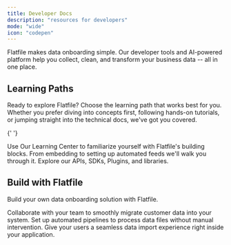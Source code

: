 ```yaml
---
title: Developer Docs
description: "resources for developers"
mode: "wide"
icon: "codepen"
---
```


Flatfile makes data onboarding simple. Our developer tools and AI-powered
platform help you collect, clean, and transform your business data -- all in one
place.

## Learning Paths

Ready to explore Flatfile? Choose the learning path that works best for you.
Whether you prefer diving into concepts first, following hands-on tutorials, or
jumping straight into the technical docs, we've got you covered.

{' '}

<CardGroup cols={3}>
  <Card
    title="Conceptual Overview"
    href="./learning-center/architecture/about"
    icon="thought-bubble"
  >
    Use Our Learning Center to familiarize yourself with Flatfile's building
    blocks.
  </Card>
  <Card
    title="Guides & Tutorials"
    href="./learning-center/guides/list"
    icon="chalkboard-user"
  >
    From embedding to setting up automated feeds we'll walk you through it.
  </Card>
  <Card title="Reference" href="./documentation/api" icon="file-lines">
    Explore our APIs, SDKs, Plugins, and libraries.
  </Card>
</CardGroup>

## Build with Flatfile

Build your own data onboarding solution with Flatfile.

<CardGroup cols={3}>
  <Card
    title="Onboarding Projects"
    icon="arrow-progress"
    href="./learning-center/use-cases/projects"
  >
    Collaborate with your team to smoothly migrate customer data into your
    system.
  </Card>
  <Card
    title="Automated File Feeds"
    icon="files"
    href="./learning-center/use-cases/headless"
  >
    Set up automated pipelines to process data files without manual
    intervention.
  </Card>
  <Card
    title="In-App Experience"
    icon="person-to-portal"
    href="./learning-center/use-cases/portal"
  >
    Give your users a seamless data import experience right inside your
    application.
  </Card>
</CardGroup>
